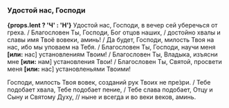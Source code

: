 <span id="udostoi" />

### Удостой нас, Господи

**{props.lent ? 'Ч' : 'Н'}** Удостой нас, Господи, в вечер сей уберечься от греха. / Благословен Ты, Господи, Бог отцов наших, / достойно хвалы и славы имя Твоё вовеки, аминь! / Да будет, Господи, милость Твоя на нас, ибо мы уповаем на Тебя. / Благословен Ты, Господи, научи меня **[или:** нас<R>]</R> установлениям Твоим! / Благословен Ты, Владыка, изъясни мне **[или:** нам<R>]</R> установления Твои! / Благословен Ты, Святой, просвети меня **[или:** нас<R>]</R> установленьями Твоими!

Господи, милость Твоя вовек, созданий рук Твоих не пре́зри. / Тебе подобает хвала, Тебе подобает пение, / Тебе слава подобает, Отцу и Сыну и Святому Духу, // ныне и всегда и во веки веков, аминь.
